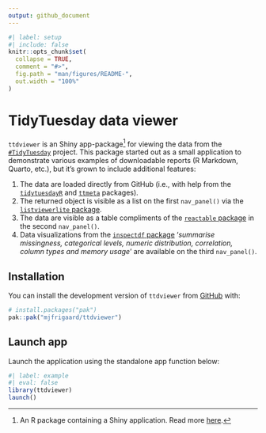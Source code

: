 ```yaml
---
output: github_document
---
```


<!-- README.md is generated from README.Rmd. Please edit that file -->

```r
#| label: setup
#| include: false
knitr::opts_chunk$set(
  collapse = TRUE,
  comment = "#>",
  fig.path = "man/figures/README-",
  out.width = "100%"
)
```

# TidyTuesday data viewer

<!-- badges: start -->
<!-- badges: end -->

`ttdviewer` is an Shiny app-package[^1] for viewing the data from the [`#TidyTuesday`](https://github.com/rfordatascience/tidytuesday) project. This package started out as a small application to demonstrate various examples of downloadable reports (R Markdown, Quarto, etc.), but it's grown to include additional features: 

[^1]: An R package containing a Shiny application. Read more [here](https://mastering-shiny.org/scaling-packaging.html).

1. The data are loaded directly from GitHub (i.e., with help from the  [`tidytuesdayR`](https://dslc-io.github.io/tidytuesdayR/) and [`ttmeta`](https://r4ds.github.io/ttmeta/) packages). 
2. The returned object is visible as a list on the first `nav_panel()` via the [`listviewerlite` package](https://long39ng.github.io/listviewerlite/).   
3. The data are visible as a table compliments of the [`reactable` package](https://glin.github.io/reactable/) in the second `nav_panel()`.    
4. Data visualizations from the [`inspectdf` package](https://alastairrushworth.com/inspectdf/) '*summarise missingness, categorical levels, numeric distribution, correlation, column types and memory usage*' are available on the third `nav_panel()`.    


## Installation

You can install the development version of `ttdviewer` from [GitHub](https://github.com/) with:

``` r
# install.packages("pak")
pak::pak("mjfrigaard/ttdviewer")
```

## Launch app

Launch the application using the standalone app function below:

```r
#| label: example
#| eval: false
library(ttdviewer)
launch()
```
